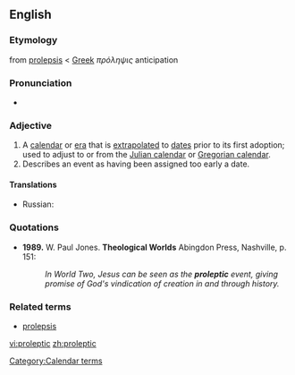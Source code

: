 ==English==

===Etymology===
from [[prolepsis]] < [[Greek]] ''πρόληψις'' anticipation

===Pronunciation===
* {{IPA|/pɹoʊˈlɛptɪk/}}

===Adjective===
{{en-adj}}

# A  [[calendar]] or [[era]] that is [[extrapolated]] to [[dates]] prior to its first adoption; used to adjust to or from the [[Julian calendar]] or [[Gregorian calendar]].
# Describes an event as having been assigned too early a date.

====Translations====
{{trans-top|a calendar extrapolated to dates prior to its first adoption}}
{{trans-mid}}
{{trans-bottom}}
{{trans-top|having been assigned too early a date}}
{{trans-mid}}
* Russian: {{t|ru|преждевременный|sc=Cyrl}}
{{trans-bottom}}

===Quotations===
* '''1989.''' W. Paul Jones. '''Theological Worlds''' Abingdon Press, Nashville, p. 151:
*: ''In World Two, Jesus can be seen as the '''proleptic''' event, giving promise of God's vindication of creation in and through history.''

===Related terms===
* [[prolepsis]]

[[Category:Calendar terms]]

[[vi:proleptic]]
[[zh:proleptic]]